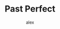 ---
title: Past Perfect
type: 
  - lesson
  - post
slug: past-perfect/complete-lesson
mainCategories: 
  - english
subcategories:
  - tenses
tags:
  - past
published: true
dates: 
  - 2023.01.25
author: alex
portraitImage: womanThinking-portrait.png
landscapeImage: womanThinking-landscape.png
alt: a woman thinking
photographer:
comments: false
associated: 
  - tenses
  - second-conditional
description: Take the next step in learning the past tense and talk about an action before an action.
---